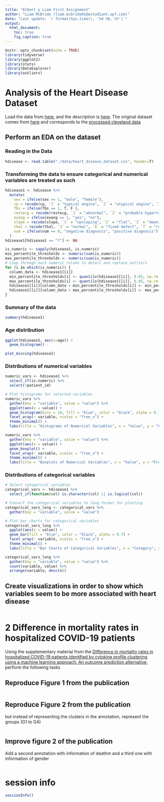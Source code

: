 ```yaml
---
title: "Albert y Liam First Assignment"
author: "Liam McBride (liam.mcbride01@estudiant.upf.com)"
date: "Last update: `r format(Sys.time(), '%d %B, %Y')`"      
output:
  html_document:
    toc: true
    fig_caption: true
---
```


```r
knitr::opts_chunk$set(echo = TRUE)
library(tidyverse)
library(ggplot2)
library(stats)
library(DataExplorer)
library(outliers)
```


# Analysis of the Heart Disease Dataset 
Load the data from
[here](https://raw.githubusercontent.com/jpinero/DMI_2021/main/datasets/heart_disease_dataset.csv), and the description is [here](https://raw.githubusercontent.com/jpinero/DMI_2021/main/datasets/heart_disease_description.txt). 
The original dataset comes from [here](https://archive.ics.uci.edu/ml/datasets/Heart+Disease) and corresponds to the [processed cleveland data](https://archive.ics.uci.edu/ml/machine-learning-databases/heart-disease/processed.cleveland.data)

## Perform an EDA on the dataset

### Reading in the Data
```r
hdisease <- read.table("./data/heart_disease_dataset.csv", header=T)
```

### Transforming the data to ensure categorical and numerical variables are treated as such

```r
hdisease1 <- hdisease %>%
  mutate(
    sex = ifelse(sex == 1, "male", "female"),
    cp = recode(cp, `1` = "typical angina", `2` = "atypical angina", `3` = "non-anginal pain", `4` = "asymptomatic"),
    fbs = ifelse(fbs == 1, T, F ),
    restecg = recode(restecg, `1` = "abnormal", `2` = "probable hypertrophy", `0` = "normal"),
    exang = ifelse(exang == 1, "yes", "no"),
    slope = recode(slope, `1` = "upsloping", `2` = "flat", `3` = "downsloping"),
    thal = recode(thal, `3` = "normal", `6` = "fixed defect", `7` = "reversible defect"),
    num = ifelse(num == 0, "negative diagnosis", "positive diagnosis")
  )
hdisease1[hdisease1 == "?"] <- NA

is_numeric <- sapply(hdisease1, is.numeric)
min_percentile_thresholds <- numeric(sum(is_numeric))
max_percentile_thresholds <- numeric(sum(is_numeric))
# Loop through each numeric column to detect and replace outliers
for (i in which(is_numeric)) {
  column_data <- hdisease1[[i]]
  min_percentile_thresholds[i] <- quantile(hdisease1[[i]], 0.05, na.rm = TRUE)  # 5th percentile
  max_percentile_thresholds[i] <- quantile(hdisease1[[i]], 0.95, na.rm = TRUE)  # 95th percentile
  hdisease1[[i]][column_data < min_percentile_thresholds[i]] <- min_percentile_thresholds[i] 
  hdisease1[[i]][column_data > max_percentile_thresholds[i]] <- max_percentile_thresholds[i]
}

```

### Summary of the data
```r
summary(hdisease1)
```
### Age distribution
```r
ggplot(hdisease1, aes(x=age)) +
  geom_histogram()
```

```r
plot_missing(hdisease1)
```

### Distributions of numerical variables
```r
numeric_vars <- hdisease1 %>%
  select_if(is.numeric) %>%
  select(!patient_id)

# Plot histograms for selected variables
numeric_vars %>%
  gather(key = "variable", value = "value") %>%
  ggplot(aes(x = value)) +
  geom_histogram(bins = 10, fill = "blue", color = "black", alpha = 0.7) +
  facet_wrap(~ variable, scales = "free_x") +
  theme_minimal() +
  labs(title = "Histograms of Numerical Variables", x = "Value", y = "Frequency")
```

```r
numeric_vars %>%
  gather(key = "variable", value = "value") %>%
  ggplot(aes(x = value)) +
  geom_boxplot() +
  facet_wrap(~ variable, scales = "free_x") +
  theme_minimal() +
  labs(title = "Boxplots of Numerical Variables", x = "Value", y = "Frequency")
```

### Distributions of categorical variables
```r
# Select categorical variables
categorical_vars <- hdisease1 %>%
  select_if(function(col) is.character(col) || is.logical(col))

# Convert the categorical variables to long format for plotting
categorical_vars_long <- categorical_vars %>%
  gather(key = "variable", value = "value")

# Plot bar charts for categorical variables
categorical_vars_long %>%
  ggplot(aes(x = value)) +
  geom_bar(fill = "blue", color = "black", alpha = 0.7) +
  facet_wrap(~ variable, scales = "free_x") +
  theme_minimal() +
  labs(title = "Bar Charts of Categorical Variables", x = "Category", y = "Count")

categorical_vars_long %>%
  gather(key = "variable", value = "value") %>%
  count(variable, value) %>%
  arrange(variable, desc(n))
```


## Create visualizations in order to show which variables seem to be more associated with heart disease

```r

```


# 2 Difference in mortality rates in hospitalized COVID-19 patients 
Using the supplementary material from the [Difference in mortality rates in hospitalized COVID-19 patients identified by cytokine profile clustering using a machine learning approach: An outcome prediction alternative](https://www.frontiersin.org/articles/10.3389/fmed.2022.987182/full), perform the following tasks

## Reproduce Figure 1 from the publication

```r

```


## Reproduce Figure 2 from the publication
but instead of representing the clusters in the annotation, represent the groups (G1 to G4)

```r

```

## Improve figure 2 of the publication
Add a second annotation with information of deathm and a third one with information of gender

```r

```


# session info {.unnumbered}

```r
sessionInfo()
```
